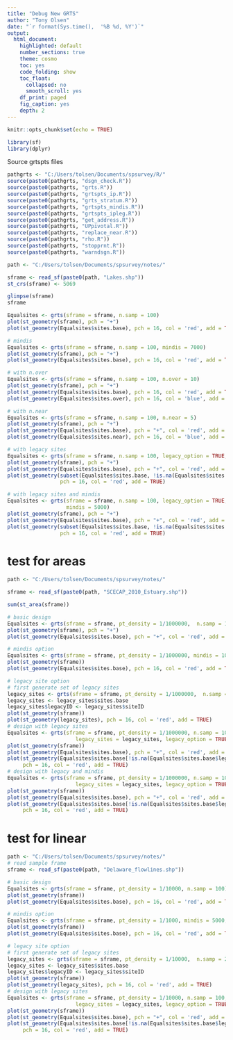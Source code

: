 ```yaml
---
title: "Debug New GRTS"
author: "Tony Olsen"
date: "`r format(Sys.time(),  '%B %d, %Y')`"
output: 
  html_document:
    highlighted: default
    number_sections: true
    theme: cosmo
    toc: yes
    code_folding: show
    toc_float:
      collapsed: no
      smooth_scroll: yes
    df_print: paged
    fig_caption: yes
    depth: 2
---
```


```r
knitr::opts_chunk$set(echo = TRUE)
```

```r
library(sf)
library(dplyr)

```

Source grtspts files
```r
pathgrts <- "C:/Users/tolsen/Documents/spsurvey/R/"
source(paste0(pathgrts, "dsgn_check.R"))
source(paste0(pathgrts, "grts.R"))
source(paste0(pathgrts, "grtspts_ip.R"))
source(paste0(pathgrts, "grts_stratum.R"))
source(paste0(pathgrts, "grtspts_mindis.R"))
source(paste0(pathgrts, "grtspts_ipleg.R"))
source(paste0(pathgrts, "get_address.R"))
source(paste0(pathgrts, "UPpivotal.R"))
source(paste0(pathgrts, "replace_near.R"))
source(paste0(pathgrts, "rho.R"))
source(paste0(pathgrts, "stopprnt.R"))
source(paste0(pathgrts, "warndsgn.R"))


```


```r
path <- "C:/Users/tolsen/Documents/spsurvey/notes/"

sframe <- read_sf(paste0(path, "Lakes.shp"))
st_crs(sframe) <- 5069

glimpse(sframe)
sframe

Equalsites <- grts(sframe = sframe, n.samp = 100)
plot(st_geometry(sframe), pch = "+")
plot(st_geometry(Equalsites$sites.base), pch = 16, col = 'red', add = TRUE)

# mindis
Equalsites <- grts(sframe = sframe, n.samp = 100, mindis = 7000)
plot(st_geometry(sframe), pch = "+")
plot(st_geometry(Equalsites$sites.base), pch = 16, col = 'red', add = TRUE)

# with n.over
Equalsites <- grts(sframe = sframe, n.samp = 100, n.over = 10)
plot(st_geometry(sframe), pch = "+")
plot(st_geometry(Equalsites$sites.base), pch = 16, col = 'red', add = TRUE)
plot(st_geometry(Equalsites$sites.over), pch = 16, col = 'blue', add = TRUE)

# with n.near
Equalsites <- grts(sframe = sframe, n.samp = 100, n.near = 5)
plot(st_geometry(sframe), pch = "+")
plot(st_geometry(Equalsites$sites.base), pch = "+", col = 'red', add = TRUE)
plot(st_geometry(Equalsites$sites.near), pch = 16, col = 'blue', add = TRUE)

# with legacy sites
Equalsites <- grts(sframe = sframe, n.samp = 100, legacy_option = TRUE, legacy_var = "HIST_LAKE")
plot(st_geometry(sframe), pch = "+")
plot(st_geometry(Equalsites$sites.base), pch = "+", col = 'red', add = TRUE)
plot(st_geometry(subset(Equalsites$sites.base, !is.na(Equalsites$sites.base$legacy))), 
                 pch = 16, col = 'red', add = TRUE)

# with legacy sites and mindis
Equalsites <- grts(sframe = sframe, n.samp = 100, legacy_option = TRUE, legacy_var = "HIST_LAKE",
                   mindis = 5000)
plot(st_geometry(sframe), pch = "+")
plot(st_geometry(Equalsites$sites.base), pch = "+", col = 'red', add = TRUE)
plot(st_geometry(subset(Equalsites$sites.base, !is.na(Equalsites$sites.base$legacy))), 
                 pch = 16, col = 'red', add = TRUE)

```


# test for areas

```r
path <- "C:/Users/tolsen/Documents/spsurvey/notes/"

sframe <- read_sf(paste0(path, "SCECAP_2010_Estuary.shp"))

sum(st_area(sframe))

# basic design
Equalsites <- grts(sframe = sframe, pt_density = 1/1000000,  n.samp = 100)
plot(st_geometry(sframe), pch = "+")
plot(st_geometry(Equalsites$sites.base), pch = "+", col = 'red', add = TRUE)

# mindis option
Equalsites <- grts(sframe = sframe, pt_density = 1/1000000, mindis = 1000, n.samp = 100)
plot(st_geometry(sframe))
plot(st_geometry(Equalsites$sites.base), pch = 16, col = 'red', add = TRUE)

# legacy site option
# first generate set of legacy sites
legacy_sites <- grts(sframe = sframe, pt_density = 1/1000000,  n.samp = 20)
legacy_sites <- legacy_sites$sites.base
legacy_sites$legacyID <- legacy_sites$siteID
plot(st_geometry(sframe))
plot(st_geometry(legacy_sites), pch = 16, col = 'red', add = TRUE)
# design with legacy sites
Equalsites <- grts(sframe = sframe, pt_density = 1/1000000, n.samp = 100, 
                      legacy_sites = legacy_sites, legacy_option = TRUE, legacy_var = "legacyID")
plot(st_geometry(sframe))
plot(st_geometry(Equalsites$sites.base), pch = "+", col = 'red', add = TRUE)
plot(st_geometry(Equalsites$sites.base[!is.na(Equalsites$sites.base$legacy),]), 
     pch = 16, col = 'red', add = TRUE)
# design with legacy and mindis
Equalsites <- grts(sframe = sframe, pt_density = 1/1000000, n.samp = 100, mindis = 1000,
                      legacy_sites = legacy_sites, legacy_option = TRUE, legacy_var = "legacyID")
plot(st_geometry(sframe))
plot(st_geometry(Equalsites$sites.base), pch = "+", col = 'red', add = TRUE)
plot(st_geometry(Equalsites$sites.base[!is.na(Equalsites$sites.base$legacy),]), 
     pch = 16, col = 'red', add = TRUE)
```


# test for linear

```r
path <- "C:/Users/tolsen/Documents/spsurvey/notes/"
# read sample frame
sframe <- read_sf(paste0(path, "Delaware_flowlines.shp"))

# basic design
Equalsites <- grts(sframe = sframe, pt_density = 1/10000, n.samp = 100)
plot(st_geometry(sframe))
plot(st_geometry(Equalsites$sites.base), pch = 16, col = 'red', add = TRUE)

# mindis option
Equalsites <- grts(sframe = sframe, pt_density = 1/1000, mindis = 5000, n.samp = 100)
plot(st_geometry(sframe))
plot(st_geometry(Equalsites$sites.base), pch = 16, col = 'red', add = TRUE)

# legacy site option
# first generate set of legacy sites
legacy_sites <- grts(sframe = sframe, pt_density = 1/10000,  n.samp = 20)
legacy_sites <- legacy_sites$sites.base
legacy_sites$legacyID <- legacy_sites$siteID
plot(st_geometry(sframe))
plot(st_geometry(legacy_sites), pch = 16, col = 'red', add = TRUE)
# design with legacy sites
Equalsites <- grts(sframe = sframe, pt_density = 1/10000, n.samp = 100, 
                      legacy_sites = legacy_sites, legacy_option = TRUE, legacy_var = "legacyID")
plot(st_geometry(sframe))
plot(st_geometry(Equalsites$sites.base), pch = "+", col = 'red', add = TRUE)
plot(st_geometry(Equalsites$sites.base[!is.na(Equalsites$sites.base$legacy),]), 
     pch = 16, col = 'red', add = TRUE)
```






